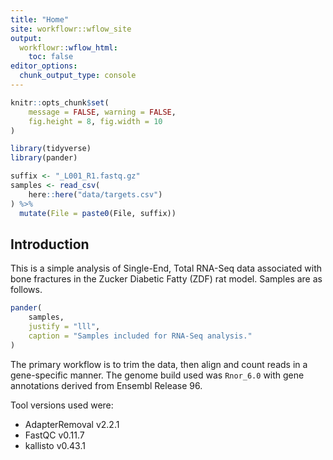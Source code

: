 ```yaml
---
title: "Home"
site: workflowr::wflow_site
output:
  workflowr::wflow_html:
    toc: false
editor_options:
  chunk_output_type: console
---
```


```r
knitr::opts_chunk$set(
	message = FALSE, warning = FALSE,
	fig.height = 8, fig.width = 10
)
```


```r
library(tidyverse)
library(pander)
```

```r
suffix <- "_L001_R1.fastq.gz"
samples <- read_csv(
	here::here("data/targets.csv")
) %>% 
  mutate(File = paste0(File, suffix))
```


## Introduction

This is a simple analysis of Single-End, Total RNA-Seq data associated with bone fractures in the Zucker Diabetic Fatty (ZDF) rat model.
Samples are as follows.

```r
pander(
	samples,
	justify = "lll",
	caption = "Samples included for RNA-Seq analysis."
)
```

The primary workflow is to trim the data, then align and count reads in a gene-specific manner.
The genome build used was `Rnor_6.0` with gene annotations derived from Ensembl Release 96.

Tool versions used were:

- AdapterRemoval v2.2.1
- FastQC v0.11.7
- kallisto v0.43.1
